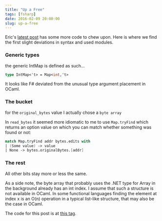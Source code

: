 ```yaml
---
title: "Up a Free"
tags: [fsharp]
date: 2016-02-09 20:00:00
slug: up-a-free
---
```

Eric's [latest post][1] has some more code to chew upon. Here is where we find the first slight deviations in syntax and used modules.

### Generic types

the generic IntMap is defined as such...

```fsharp
type IntMap<'t> = Map<int,'t>
```

It looks like F# deviated from the unusual type argument placement in OCaml.

### The bucket

for the `original_bytes` value I actually chose a `byte array`

In `read_bytes` it seemed more idiomatic to me to use `Map.tryFind` which returns an option value on which you can match whether something was found or not:

```fsharp
match Map.tryFind addr bytes.edits with
| (Some value) -> value
| None -> bytes.originalBytes.[addr]
```

### The rest

All other bits stay more or less the same.

As a side note, the byte array that probably uses the .NET type for Array in the background already has an int index. I assume that such a structure is not available in OCaml. In some functional languages finding the element at index x is an O(n) operation in a typical list-like structure, that may also be the case in OCaml.

The code for this post is at [this tag][2].

[1]: http://ericlippert.com/2016/02/09/up-a-tree/
[2]: https://github.com/flq/ionized-z-machine/tree/up_a_tree
